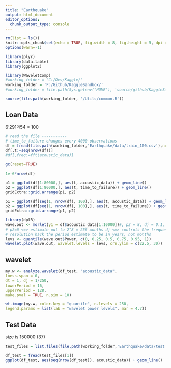 ---
title: "Earthquake"
output: html_document
editor_options: 
  chunk_output_type: console
---

```{r setup, include=FALSE}
rm(list = ls())
knitr::opts_chunk$set(echo = TRUE, fig.width = 8, fig.height = 5, dpi = 240)
options(warn=-1)

library(plyr)
library(data.table)
library(ggplot2)

library(WaveletComp)
#working_folder = 'C:/Dev/Kaggle/'
working_folder = 'F:/Github/KaggleSandbox/'
#working_folder = file.path(Sys.getenv("HOME"), 'source/github/KaggleSandbox/')

source(file.path(working_folder, '/Utils/common.R'))

```

## Loan Data
6'291'454 * 100
```{r loan_model}
# read the file -----------
# time_to_failure changes every 4000 observations
df = fread(file.path(working_folder,'Earthquake/data/train_100.csv'),nrows = 2^23)
df[,t:=seq(nrow(df))]
#df[,freq:=fft(acoustic_data)]

gc(reset=TRUE)

1e-6*nrow(df)

p1 = ggplot(df[1:80000,], aes(t, acoustic_data)) + geom_line()
p2 = ggplot(df[1:80000,], aes(t, time_to_failure)) + geom_line() 
gridExtra::grid.arrange(p1, p2)

p1 = ggplot(df[seq(1, nrow(df), 100),], aes(t, acoustic_data)) + geom_line()
p2 = ggplot(df[seq(1, nrow(df), 100),], aes(t, time_to_failure)) + geom_line() 
gridExtra::grid.arrange(p1, p2)

library(dplR)
wave.out <- morlet(y1 = df$acoustic_data[1:10000])#, p2 = 8, dj = 0.1, siglvl = 0.95)
# p2=6 <=> estimate out to 2^8 = 256 months dj <=> controls the frequency
# resolution hack the period estimate to be in years, not months
levs <- quantile(wave.out$Power, c(0, 0.25, 0.5, 0.75, 0.95, 1))
wavelet.plot(wave.out, wavelet.levels = levs, crn.ylim = c(22.5, 30))
```

## wavelet
```{r wavelet_analysis}
my.w <- analyze.wavelet(df_test, "acoustic_data",
loess.span = 0,
dt = 1, dj = 1/250,
lowerPeriod = 16,
upperPeriod = 128,
make.pval = TRUE, n.sim = 10)

wt.image(my.w, color.key = "quantile", n.levels = 250,
legend.params = list(lab = "wavelet power levels", mar = 4.7))
```

## Test Data 
size is 150000 (37)
```{r test_data, echo=FALSE}

test_files = list.files(file.path(working_folder,'Earthquake/data/test'), pattern = '*.csv', full.names = TRUE)

df_test = fread(test_files[1])
ggplot(df_test, aes(seq(nrow(df_test)), acoustic_data)) + geom_line()
```

